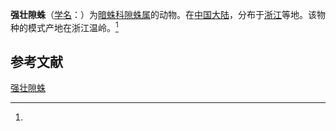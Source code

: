 {{Speciesbox
| name = 强壮隙蛛
| status = 
| status_system = 
| image = 
| genus = Coelotes
| species = robustus
| authority = (Wang et al, 1990)<ref name='id14109'>{{cite web| url =http://www.bioinfo.cn/db05/BjdwSpecies.php?action=view&id=14109| title =强壮隙蛛| work =《中国动物物种编目数据库》| publisher =中国科学院微生物研究所| author =中国科学院动物研究所| accessdate =2009-04-28| deadurl =yes| archiveurl =https://web.archive.org/web/20160305052947/http://www.bioinfo.cn/db05/BjdwSpecies.php?action=view&id=14109| archivedate =2016-03-05}}</ref>
}}

'''强壮隙蛛'''（[[学名|学名]]：{{lang|la|''Coelotes robustus''}}）为[[暗蛛科|暗蛛科]][[隙蛛属|隙蛛属]]的动物。在[[中国大陆|中国大陆]]，分布于[[浙江|浙江]]等地。该物种的模式产地在浙江温岭。<ref name='id14109'/>

== 参考文献 ==
{{reflist}}

{{Wikispecies|Coelotes robustus}}
{{Taxonbar|from=Q2512233}}

[[Category:隙蛛属|强壮隙蛛]]


{{蜘蛛小作品}}